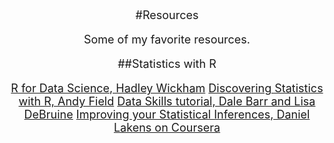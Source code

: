 <center><font size = 4>

#Resources

Some of my favorite resources.

##Statistics with R

[R for Data Science, Hadley Wickham](https://r4ds.had.co.nz)
[Discovering Statistics with R, Andy Field](https://www.amazon.com/Discovering-Statistics-Using-Andy-Field/dp/1446200469/ref=sr_1_1?crid=CKZWXG1OAWRX&keywords=discovering+statistics+using+r&qid=1574011921&sprefix=discovering+stat%2Caps%2C230&sr=8-1)
[Data Skills tutorial, Dale Barr and Lisa DeBruine](https://gupsych.github.io/data_skills/01_intro.html)
[Improving your Statistical Inferences, Daniel Lakens on Coursera](https://www.coursera.org/learn/statistical-inferences)



</center></font>